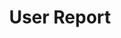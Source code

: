 ---
title: 'User Report'
description: 'Return report for a specific user'
openapi: GET /users/{userid}/report
---